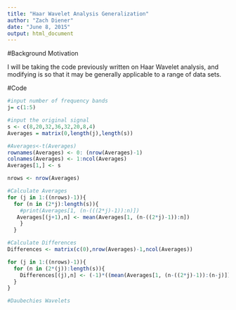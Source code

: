 ```yaml
---
title: "Haar Wavelet Analysis Generalization"
author: "Zach Diener"
date: "June 8, 2015"
output: html_document
---
```

#Background Motivation

I will be taking the code previously written on Haar Wavelet analysis, and modifying is so that it may be generally applicable to a range of data sets.

#Code
```r
#input number of frequency bands
j= c(1:5)

#input the original signal 
s <- c(8,20,32,36,32,20,8,4)
Averages = matrix(0,length(j),length(s))

#Averages<-t(Averages)
rownames(Averages) <- 0: (nrow(Averages)-1)
colnames(Averages) <- 1:ncol(Averages)
Averages[1,] <- s

nrows <- nrow(Averages)

#Calculate Averages
for (j in 1:((nrows)-1)){
  for (n in (2*j):length(s)){
    #print(Averages[1, (n-(((2*j)-1)):n)])
   Averages[(j+1),n] <- mean(Averages[1, (n-((2*j)-1)):n]) 
    }
  }

#Calculate Differences
Differences <- matrix(c(0),nrow(Averages)-1,ncol(Averages))

for (j in 1:((nrows)-1)){
  for (n in (2*(j)):length(s)){
    Differences[(j),n] <- (-1)*((mean(Averages[1, (n-((2*j)-1)):(n-j)])-mean(Averages[1, (n-(j)+1):n]))/2)
  }
}

```


```r
#Daubechies Wavelets



```